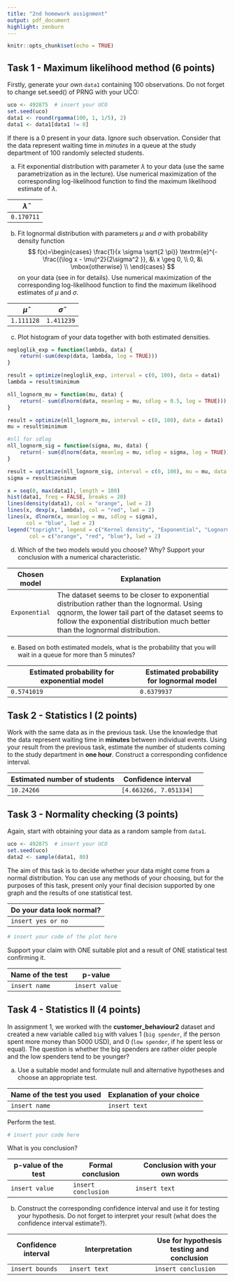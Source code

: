 ```yaml
---
title: "2nd homework assignment"
output: pdf_document
highlight: zenburn
---
```


```r
knitr::opts_chunk$set(echo = TRUE)
```

## Task 1 - Maximum likelihood method (6 points)

Firstly, generate your own `data1` containing 100 observations. Do not forget to change set.seed() of PRNG with your UČO:

```r
uco <- 492875  # insert your UCO
set.seed(uco)
data1 <- round(rgamma(100, 1, 1/5), 2)
data1 <- data1[data1 != 0]
```

If there is a 0 present in your data. Ignore such observation. Consider that the data represent waiting time in $minutes$ in a queue at the study department of 100 randomly selected students.

a)  Fit exponential distribution with parameter $\lambda$ to your data (use the same parametrization as in the lecture). Use numerical maximization of the corresponding log-likelihood function to find the maximum likelihood estimate of $\lambda$.

| $\widehat{\lambda}$ |
|---------------------|
| `0.170711`          |

b)  Fit lognormal distribution with parameters $\mu$ and $\sigma$ with probability density function $$ f(x)=\begin{cases} \frac{1}{x \sigma \sqrt{2 \pi}} \textrm{e}^{-\frac{(\log x - \mu)^2}{2\sigma^2
    }}, &\ x \geq 0, \\
    0, &\ \mbox{otherwise}
    \\ \end{cases}
    $$ on your data (see \verb'?dlnorm' in \verb'R' for details). Use numerical maximization of the corresponding log-likelihood function to find the maximum likelihood estimates of $\mu$ and $\sigma$.

| $\widehat{\mu}$ | $\widehat{\sigma}$ |
|-----------------|--------------------|
| `1.111128`      | `1.411239`         |

c)  Plot histogram of your data together with both estimated densities.

```r
negloglik_exp = function(lambda, data) {
    return(-sum(dexp(data, lambda, log = TRUE)))
}

result = optimize(negloglik_exp, interval = c(0, 100), data = data1)
lambda = result$minimum

nll_lognorm_mu = function(mu, data) {
    return(- sum(dlnorm(data, meanlog = mu, sdlog = 0.5, log = TRUE)))
}

result = optimize(nll_lognorm_mu, interval = c(0, 100), data = data1)
mu = result$minimum

#nll for sdlog
nll_lognorm_sig = function(sigma, mu, data) {
    return(- sum(dlnorm(data, meanlog = mu, sdlog = sigma, log = TRUE)))
}

result = optimize(nll_lognorm_sig, interval = c(0, 100), mu = mu, data = data1)
sigma = result$minimum

x = seq(0, max(data1), length = 100)
hist(data1, freq = FALSE, breaks = 20)
lines(density(data1), col = "orange", lwd = 2)
lines(x, dexp(x, lambda), col = "red", lwd = 2)
lines(x, dlnorm(x, meanlog = mu, sdlog = sigma),
      col = "blue", lwd = 2)
legend("topright", legend = c("Kernel density", "Exponential", "Lognormal"),
       col = c("orange", "red", "blue"), lwd = 2)
```

d)  Which of the two models would you choose? Why? Support your conclusion with a numerical characteristic.

| Chosen model  | Explanation                                                                                                                                                                                                                      |
|---------------|----------------------------------------------------------------------------------------------------------------------------------------------------------------------------------------------------------------------------------|
| `Exponential` | The dataset seems to be closer to exponential distribution rather than the lognormal. Using qqnorm, the lower tail part of the dataset seems to follow the exponential distribution much better than the lognormal distribution. |

e)  Based on both estimated models, what is the probability that you will wait in a queue for more than 5 minutes?

| Estimated probability for exponential model | Estimated probability for lognormal model |
|------------------------------------------|------------------------------|
| `0.5741019`                                 | `0.6379937`                               |

## Task 2 - Statistics I (2 points)

Work with the same data as in the previous task. Use the knowledge that the data represent waiting time in **minutes** between individual events. Using your result from the previous task, estimate the number of students coming to the study department in **one hour**. Construct a corresponding confidence interval.

| Estimated number of students | Confidence interval    |     |
|------------------------------|------------------------|-----|
| `10.24266`                   | `[4.663266, 7.051334]` |     |

## Task 3 - Normality checking (3 points)

Again, start with obtaining your data as a random sample from `data1`.

```r
uco <- 492875  # insert your UCO
set.seed(uco)
data2 <- sample(data1, 80)
```

The aim of this task is to decide whether your data might come from a normal distribution. You can use any methods of your choosing, but for the purposes of this task, present only your final decision supported by one graph and the results of one statistical test.

| Do your data look normal? |
|---------------------------|
| `insert yes or no`        |

```r
# insert your code of the plot here
```

Support your claim with ONE suitable plot and a result of ONE statistical test confirming it.

| Name of the test | p-value        |
|------------------|----------------|
| `insert name`    | `insert value` |

## Task 4 - Statistics II (4 points)

In assignment 1, we worked with the **customer_behaviour2** dataset and created a new variable called `big` with values 1 (`big spender`, if the person spent more money than 5000 USD), and 0 (`low spender`, if he spent less or equal). The question is whether the big spenders are rather older people and the low spenders tend to be younger?

a)  Use a suitable model and formulate null and alternative hypotheses and choose an appropriate test.

| Name of the test you used | Explanation of your choice |
|---------------------------|----------------------------|
| `insert name`             | `insert text`              |

Perform the test.

```r
# insert your code here
```

What is you conclusion?

| p-value of the test | Formal conclusion   | Conclusion with your own words |
|---------------------|---------------------|--------------------------------|
| `insert value`      | `insert conclusion` | `insert text`                  |

b)  Construct the corresponding confidence interval and use it for testing your hypothesis. Do not forget to interpret your result (what does the confidence interval estimate?).

| Confidence interval | Interpretation | Use for hypothesis testing and conclusion |
|-------------------|----------------------------|-------------------------|
| `insert bounds`     | `insert text`  | `insert conclusion`                       |
